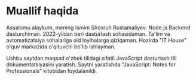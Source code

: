 # Muallif haqida

Assalomu alaykum, mening ismim Shoxruh Rustamaliyev. Node.js Backend dasturchiman. 2022-yildan beri dasturlash sohasidaman. Ta'lim va avtomatizatsiya sohalariga oid loyihalarga qiziqaman. Hozirda "IT House" o'quv markazida o'qituvchi bo'lib ishlayman.

Ushbu saytdan maqsad o'zbek tilidagi sifatli JavaScript dasturlash tili dokumentatsiyasini yaratish.
Saytni yaratishda "JavaScript: Notes for Professionals" kitobidan foydalanildi.
